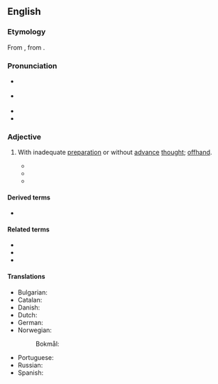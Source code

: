 ==English==
{{wikipedia}}

===Etymology===
From {{bor|en|LL.|extemporāneus}}, from {{der|en|la|[[ex]] [[tempore]]||impromptu}}.

===Pronunciation===
* {{a|Canada}} {{IPA|en|/əksˌtɛmpɚˈeɪni.əs/}}
* {{a|UK}} {{IPA|en|/ɛksˌtɛm.pɜː(ɹ)ˈeɪn.i.əs/}}
* {{audio|en|LL-Q1860 (eng)-Vealhurl-extemporaneous.wav|Audio (Southern England)}}
* {{rhymes|en|eɪniəs|s=6}}

===Adjective===
{{en-adj}}

# With inadequate [[preparation]] or without [[advance]] [[thought]]; [[offhand]].
#: {{syn|en|off-the-cuff|extemporal|q2=archaic|improvised|Thesaurus:impromptu}}
#* {{RQ:Douglass Bondage|passage=My speeches in Great Britain were wholly '''extemporaneous''', and I may not always have been so guarded in my expressions, as I otherwise should have been. I was ten years younger then than now, and only seven years from slavery.}}
#* {{RQ:Fitzgerald This Side of Paradise|chapter=Young Irony|page=241|passage=“Who the devil is there in Ramilly County,” muttered Amory aloud, “who would deliver Verlaine in an '''extemporaneous''' tune to a soaking haystack?”}}
#* {{quote-av|en|network=CNN|role={{w|Jake Tapper}}|title=The Lead with Jake Tapper|date=March 1, 2017|url=http://edition.cnn.com/TRANSCRIPTS/1703/01/cg.01.html|passage=The lovely words of a prepared speech, however, cannot erase '''extemporaneous''' words and deeds, thousands of them, that have run contrary to those aspirations.}}

====Derived terms====
* {{l|en|extemporaneously}}

====Related terms====
* {{l|en|extemporanea}}
* {{l|en|extemporaneousness}}
* {{l|en|extemporize}}

====Translations====
{{trans-top|without preparation}}
* Bulgarian: {{t+|bg|импровизиран|sc=Cyrl}}
* Catalan: {{t+|ca|extemporani}}
* Danish: {{t|da|improviseret}}
* Dutch: {{t+|nl|onvoorbereid}}
* German: {{t+|de|unvorbereitet}}
* Norwegian:
*: Bokmål: {{t|nb|uforberedt}}
{{trans-mid}}
* Portuguese: {{t+|pt|extemporâneo}}
* Russian: {{t+|ru|импровизированный|sc=Cyrl}}
* Spanish: {{t+|es|extemporáneo}}
{{trans-bottom}}
